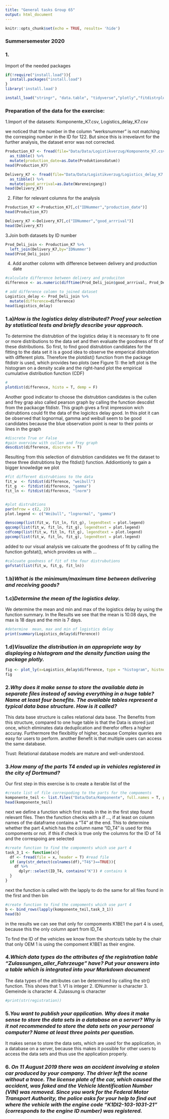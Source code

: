 ```yaml
---
title: "General tasks Group 65"
output: html_document
---
```


```r
knitr::opts_chunk$set(echo = TRUE, results= 'hide')
```

### Summersemester 2020

### 1.

Import of the needed packages

```r
if(!require("install.load")){
  install.packages("install.load")
}
library('install.load')

install_load("stringr", "data.table", "tidyverse","plotly","fitdistrplus")
```


### Preparation of the data for the exercise:
1.Import of the datasets: Komponente_K7.csv, Logistics_delay_K7.csv

we noticed that the number in the column "werksnummer" is not matching the corresping number in the ID for 122. But since this is irrevelavnt for the further analysis, the dataset error was not corrected.

```r
Production_K7 <- fread(file="Data/Data/Logistikverzug/Komponente_K7.csv") %>%
  as_tibble() %>%
  mutate(production_date=as.Date(Produktionsdatum))
head(Production_K7)

Delivery_K7 <- fread(file="Data/Data/Logistikverzug/Logistics_delay_K7.csv") %>%
  as_tibble() %>%
  mutate(good_arrrival=as.Date(Wareneingang))
head(Delivery_K7)
```

2. Filter for relevant columns for the analysis

```r
Production_K7 <-Production_K7[,c("IDNummer","production_date")]
head(Production_K7)

Delivery_K7 <-Delivery_K7[,c("IDNummer","good_arrrival")]
head(Delivery_K7)
```


3.Join both datasets by ID number

```r
Prod_Deli_join <- Production_K7 %>%
  left_join(Delivery_K7,by="IDNummer")
head(Prod_Deli_join)
```

4. Add another colomn with difference between delivery and production date

```r
#calculate difference between delivery and produciton
difference <- as.numeric(difftime(Prod_Deli_join$good_arrrival, Prod_Deli_join$production_date, units = "days"))

# add difference colomn to joined dataset 
Logistics_delay <- Prod_Deli_join %>%
  mutate(difference=difference)
head(Logistics_delay)
```



### 1.a)*How is the logistics delay distributed? Proof your selection by statistical tests and briefly describe your approach.*

To determine the distrubtion of the logistics delay it is necessary to fit one or more distributions to the data set and then evaluate the goodness of fit of these distributions.
So first, to find good distrubtion candidates for the fitting to the data set it is a good idea to observe the emperical distrubtion with different plots. Therefore the plotdist() function from the package fitdistr is used, which provides two plots
(see Figure 1): the left plot is the histogram on a density scale and the right-hand plot the empirical cumulative distribution function (CDF)

```r
#
plotdist(difference, histo = T, demp = F)

```

Another good indicator to choose the distrubtion candidates is the cullen and frey grap also called pearson graph by calling the function descdist from the packacge fitdistr. This graph gives a first impression wich distrubtions could fit the data of the logicitcs delay good. 
In this plot it can be observed that lognormal, gamma and weibull seem to be good candidates because the blue observation point is near to their points or lines in the graph


```r
#discrete True or False
#gain overview with cullen and frey graph
descdist(difference, discrete = T)
```

Resulting from this selection of distrubtion candidates we fit the dataset to these three distrubtions by the fitdist() function. Addiontionly to gain a bigger knowledge we plot 
```r


#fit different distrubtions to the data 
fit_w  <- fitdist(difference, "weibull")
fit_g  <- fitdist(difference, "gamma")
fit_ln <- fitdist(difference, "lnorm")


#plot distrubtions
par(mfrow = c(2, 2))
plot.legend <- c("Weibull", "lognormal", "gamma")

denscomp(list(fit_w, fit_ln, fit_g), legendtext = plot.legend)
qqcomp(list(fit_w, fit_ln, fit_g), legendtext = plot.legend)
cdfcomp(list(fit_w, fit_ln, fit_g), legendtext = plot.legend)
ppcomp(list(fit_w, fit_ln, fit_g), legendtext = plot.legend)

```


added to our visual analysis we calcuate the goodness of fit by calling the function gofstat(), which provides us with ...
```r
#calcuate goodness of fit of the four distrubutions
gofstat(list(fit_w, fit_g, fit_ln))
```

### 1.b)*What is the minimum/maximum time between delivering and receiving goods?*

### 1.c)*Determine the mean of the logistics delay.*

We determine the mean and min and max of the logistics delay by using the function summary. In the Results we see that the mean is 10.08 days, the max is 18 days and the min is 7 days.

```r
#determine  mean, max and min of logistics delay
print(summary(Logistics_delay$difference))
```

### 1.d)*Visualize the distribution in an appropriate way by displaying a histogram and the density function using the package plotly.*

```r
fig <- plot_ly(x=Logistics_delay$difference, type = "histogram", histnorm = "probability")
fig
```

### 2.*Why does it make sense to store the available data in separate files instead of saving everything in a huge table? Name at least four benefits. The available tables represent a typical data base structure. How is it called?*


This data base structure is calles relational data base. The Benefits from this structure, compared to one huge table is that the Data is stored just once, which  eliminates data deduplication and therefor offers a higher accuray. Furthermore the flexibiltiy of higher, because Complex queries are easy for users to perform. another Benefit is that multiple users can access the same database.

Trust: Relational database models are mature and well-understood.

### 3.*How many of the parts T4 ended up in vehicles registered in the city of Dortmund?*

Our first step in this exercise is to create a iterable list of the 
```r
#create list of file correspoding to the parts for the compoments
komponente_teil <- list.files("Data/Data/Komponente", full.names = T, pattern = "Bestandteile")
head(komponente_teil)
```
next we define a function which first reads in the in the first step found relevant files. Then the function checks with a if ..., if at least on column names of the dataframe contains a "T4" at the end. This to determine whether the part 4,which has the column name "ID_T4" is used for this compoments or not. if this if check is true only the columns for the ID of T4 and the correspoing are selected 

```r
#create function to find the compoments which use part 4
task_3_1 <- function(x){
  df <- fread(file = x, header = T) #read file 
  if (any(str_detect(colnames(df),"T4$")==TRUE)){
    df %>%
      dplyr::select(ID_T4, contains("K")) # contains k 
  }
}
```

next the function is called with the lapply to do the same for all files found in the first and then bin



```r
#create function to find the compoments which use part 4
b <- bind_rows(lapply(komponente_teil,task_3_1))
head(b)
```


in the results we can see that only for compoments K1BE1 the part 4 is used, because this the only column apart from ID_T4


To find the ID of the vehicles we know from the shortcuts table by the chair that only OEM 1 is using the compoment K1BE1 as their engine. 




### 4.*Which data types do the attributes of the registration table "Zulassungen_aller_Fahrzeuge" have? Put your answers into a table which is integrated into your Markdown document*


The data types of the attributes can be determined by calling the str() function. This shows that 
1. V1 is integer
2. IDNummer is character
3. Gemeinde is character
4. Zulassung is character

```r

#print(str(registration))
```


### 5.*You want to publish your application. Why does it make sense to store the data sets in a database on a server? Why is it not recommended to store the data sets on your personal computer? Name at least three points per question.*

It makes sense to store the data sets, which are used for the application, in a database on a server, because this makes it possible for other users to access the data sets and thus use the application properly.

### 6. *On 11 August 2019 there was an accident involving a stolen car produced by your company. The driver left the scene without a trace. The license plate of the car, which caused the accident, was faked and the Vehicle Identification Number (VIN) was removed. Since you work for the Federal Motor Transport Authority, the police asks for your help to find out where the vehicle with the engine code "K1DI2-103-1031-21" (corresponds to the engine ID number) was registered.*

